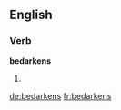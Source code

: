 ==English==

===Verb===
'''bedarkens'''

# {{en-third-person singular of|bedarken}}

[[de:bedarkens]]
[[fr:bedarkens]]